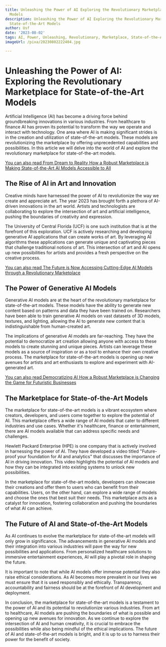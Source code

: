 ```yaml
---
title: Unleashing the Power of AI Exploring the Revolutionary Marketplace for State-of-the-Art
  Models
description: Unleashing the Power of AI Exploring the Revolutionary Marketplace for
  State-of-the-Art Models
author: Usf
date: '2023-08-02'
tags: AI, Power, Unleashing, Revolutionary, Marketplace, State-of-the-Art, Models
imageUrl: /pixa/20230802222404.jpg

---
```

# Unleashing the Power of AI: Exploring the Revolutionary Marketplace for State-of-the-Art Models

Artificial  Intelligence  (AI) has  become a  driving  force  behind groundbreaking innovations in various industries. From healthcare to finance AI has proven its potential to transform the way  we operate and interact with technology. One area where AI  is making significant  strides  is in the creation and utilization of state-of-the-art models. These models are revolutionizing the marketplace by offering unprecedented capabilities and possibilities. In this article we will delve into the world of AI and explore the revolutionary marketplace for state-of-the-art models.

[You can also read From  Dream to Reality How a Robust Marketplace is Making State-of-the-Art  AI  Models Accessible to All](From%20Dream%20to%20Reality%20How%20a%20Robust%20Marketplace%20is%20Making%20State-of-the-Art%20AI%20Models%20Accessible%20to%20All)


## The Rise of  AI in  Art and  Innovation

Creative minds have harnessed the power of AI to revolutionize the way we  create and appreciate art. The  year 2023 has  brought forth a plethora of AI-driven innovations in the art world. Artists and technologists are collaborating to explore the intersection of art and artificial intelligence, pushing the boundaries  of creativity and expression.

The University of Central Florida (UCF) is one such institution that is at the forefront of this  exploration. UCF is actively  researching and developing generative AI applications that can create works of art. By leveraging AI algorithms  these applications can  generate unique and captivating pieces that challenge traditional notions of art. This intersection of art and AI opens up new possibilities for artists and provides a fresh  perspective on the creative process.

[You can also read The Future is Now  Accessing Cutting-Edge  AI Models through a Revolutionary Marketplace](The%20Future%20is%20Now%20Accessing%20Cutting-Edge%20AI%20Models%20through%20a%20Revolutionary%20Marketplace)


## The  Power  of Generative AI Models

Generative AI models are at the heart  of  the revolutionary marketplace for state-of-the-art models. These models have the ability to generate new content based on patterns and data they have been trained on. Researchers have been able to train generative AI models on vast datasets of 3D  models, textures, and lighting, allowing the AI to generate new  content that  is indistinguishable from  human-created art.

The implications of generative AI models are far-reaching. They  have the potential  to democratize  art creation  allowing anyone with access to these models to create stunning and unique pieces. Artists can leverage these models as a source of inspiration or as a tool to enhance their own  creative process. The marketplace for state-of-the-art models is opening up new avenues for artists and art enthusiasts to explore and experiment with AI-generated art.

[You can also read Democratizing AI How a Robust Marketplace is  Changing the Game  for  Futuristic  Businesses](Democratizing%20AI%20How%20a%20Robust%20Marketplace%20is%20Changing%20the%20Game%20for%20Futuristic%20Businesses)


## The Marketplace for State-of-the-Art Models

The marketplace for state-of-the-art models is a  vibrant ecosystem where creators,  developers, and users come together to explore the potential of AI. This marketplace offers a wide range  of AI models that cater to different industries and use cases. Whether it's healthcare, finance or entertainment, there are  AI models  available that can address specific needs and challenges.

Hewlett Packard Enterprise (HPE)  is one company that is actively involved in harnessing the power of AI. They  have  developed a video titled "Future-proof your foundation for AI and  analytics" that discusses the importance of AI in driving innovation. This video  highlights the potential of AI models and how they can be integrated into existing systems to unlock new  possibilities.

In  the marketplace for state-of-the-art models, developers can showcase their creations and offer them to users  who can benefit from their capabilities. Users, on  the other hand, can explore a wide range  of models  and choose the ones that best suit their needs. This marketplace acts as a catalyst  for innovation, fostering collaboration and pushing the  boundaries of what AI can achieve.

##  The  Future of AI and State-of-the-Art Models

As AI continues to evolve the marketplace for state-of-the-art models will only grow in significance. The advancements in generative AI models and  their integration into various industries will pave the way for new possibilities and applications. From  personalized  healthcare solutions  to immersive entertainment experiences,  AI will play a pivotal role in shaping the future.

It is important to  note that while AI models offer immense potential they also raise ethical considerations. As AI  becomes more prevalent in our lives we must ensure that it is used responsibly and ethically. Transparency, accountability  and fairness should be at the forefront  of AI  development and deployment.

In conclusion, the marketplace for state-of-the-art models is a testament to the power of AI and its potential to revolutionize various industries. From art to healthcare, AI models are pushing the boundaries of what is possible and opening up new avenues for innovation. As we continue to explore the intersection of AI and human creativity, it is crucial  to embrace the possibilities while also being mindful of the ethical implications. The future of AI and state-of-the-art  models  is bright, and  it is up to us to harness their power for  the benefit of society.